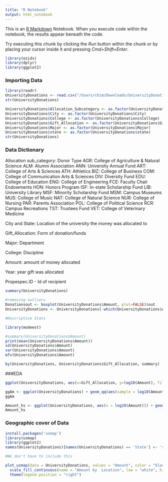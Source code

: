 ```yaml
---
title: "R Notebook"
output: html_notebook
---
```


This is an [R Markdown](http://rmarkdown.rstudio.com) Notebook. When you execute code within the notebook, the results appear beneath the code. 

Try executing this chunk by clicking the *Run* button within the chunk or by placing your cursor inside it and pressing *Cmd+Shift+Enter*. 

```r
library(ezids)
library(dplyr)
library(ggplot2)

```
### Importing Data
```r
library(readr)
UniversityDonations <- read.csv("/Users/chim/Downloads/UniversityDonations.csv")
str(UniversityDonations)
```

```r
UniversityDonations$Allocation_Subcategory <- as.factor(UniversityDonations$Allocation_Subcategory)
UniversityDonations$City <- as.factor(UniversityDonations$City)
UniversityDonations$College <- as.factor(UniversityDonations$College)
UniversityDonations$Gift_Allocation <- as.factor(UniversityDonations$Gift_Allocation)
UniversityDonations$Major <- as.factor(UniversityDonations$Major)
UniversityDonations$state <- as.factor(UniversityDonations$state)
str(UniversityDonations)
```
### Data Dictionary

Allocation sub_category: Donor Type
AGR: College of Agriculture & Natural Science
ALM: Alumni Association
ANN: University Annual Fund
ART: College of Arts & Sciences
ATH: Athletics
BIZ: College of Business
COM: College of Communication Arts & Sciences
DIV: Diversity Fund
EDU: College of Education
ENG: College of Engineering
FCE: Faculty Chair Endowments
HON: Honors Program
ISF: In-state Scholarship Fund
LIB: University Library
MSF: Minority Scholarship Fund
MSM: Campus Museums
MUS: College of Music
NAT: College of Natural Science
NUR: College of Nursing
PAR: Parents Association
POL: College of Political Science
RCR: Campus Recreations
TST: Trustees Fund
VET: College of Veterinary Medicine

City and State: Location of the university the money was allocated to

Gift_Allocation: Form of donation/funds

Major: Department 

College: Discipline 

Amount: amount of money allocated

Year: year gift was allocated

Propespec.ID - Id of recipient 



```r
summary(UniversityDonations)
```


```r
#removing outliers
Donationsout <- boxplot(UniversityDonations$Amount, plot=FALSE)$out
UniversityDonations <- UniversityDonations[-which(UniversityDonations$Amount %in% Donationsout)]
```
```r
#Descriptive Stats

library(modeest)

#summary(UniversityDonations$Amount)
print(mean(UniversityDonations$Amount))
sd(UniversityDonations$Amount)
var(UniversityDonations$Amount)
mfv(UniversityDonations$Amount)
```

```r
by(UniversityDonations, UniversityDonations$Gift_Allocation, summary)
```

###EDA

```r


ggplot(UniversityDonations, aes(x=Gift_Allocation, y=log10(Amount), fill = Gift_Allocation))+geom_boxplot(outlier.size = 2)+labs(title = 'Gift amount by Subcategory', x='Allocation Subcategory', y='Amount (log10)')

```

```r

ggAm <- ggplot(UniversityDonations) + geom_qq(aes(sample = log10(Amount)))
ggAm 


```

```r
Amount_hs <- ggplot(UniversityDonations, aes(x = log10(Amount))) + geom_histogram(color = "black", fill = "red") + labs(title = "Amount Histogram", x = "Amount", y = "Frequency")
Amount_hs

```


### Geographic cover of Data

```r
install.packages('usmap')
library(usmap)
library(ggplot2)
names(UniversityDonations)[names(UniversityDonations) == 'State'] <- 'state'

#We don't have to include this

plot_usmap(data = UniversityDonations, values = "Amount", color = "black") + 
  scale_fill_continuous(name = "Amount by  Location", low = "white", high = "red", label = scales::comma) + 
  theme(legend.position = "right")

```
